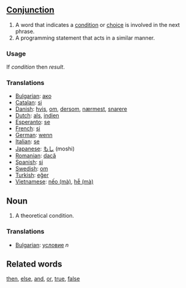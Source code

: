 ==[[Conjunction]]==

#A word that indicates a [[condition]] or [[choice]] is involved in the next phrase.
#A programming statement that acts in a similar manner.

===Usage===
If ''condition'' then ''result''.

===Translations===
*[[Bulgarian]]: [[ако]]
*[[Catalan]]: [[si]]
*[[Danish]]: [[hvis]], [[om]], [[dersom]], [[nærmest]], [[snarere]]
*[[Dutch]]: [[als]], [[indien]]
*[[Esperanto]]: [[se]]
*[[French]]: [[si]]
*[[German]]: [[wenn]]
*[[Italian]]: [[se]]
*[[Japanese]]: [[もし]] (moshi)
*[[Romanian]]: [[dacă]]
*[[Spanish]]: [[si]]
*[[Swedish]]: [[om]]
*[[Turkish]]: [[eğer]]
*[[Vietnamese]]: [[nếo|nếo (mà)]], [[hễ|hễ (mà)]]

==Noun==
#A theoretical condition.

===Translations===

*[[Bulgarian]]: [[условие]] ''n''

==Related words==
[[then]], [[else]], [[and]], [[or]], [[true]], [[false]]